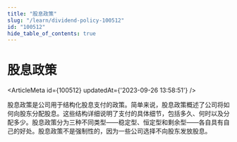 ```yaml
---
title: "股息政策"
slug: "/learn/dividend-policy-100512"
id: "100512"
hide_table_of_contents: true
---
```



# 股息政策

<ArticleMeta id={100512} updatedAt={'2023-09-26 13:58:51'} />
<div className='border-solid border-b border-t-0 my-4 border-[var(--ifm-color-gray-300)]' />

股息政策是公司用于结构化股息支付的政策。简单来说，股息政策概述了公司将如何向股东分配股息。这些结构详细说明了支付的具体细节，包括多久、何时以及分配多少。股息政策分为三种不同类型——稳定型、恒定型和剩余型——各自具有自己的好处。股息政策不是强制性的，因为一些公司选择不向股东发放股息。
